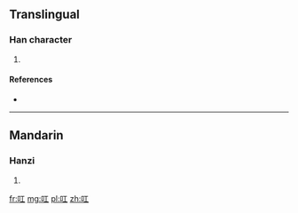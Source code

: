 ==Translingual==

===Han character===
{{Han char|rn=30|rad=口|as=03|sn=6|four=|canj=口一 (RM)|ids=⿰[[口]][[工]]}}

# {{defn|Han|sort=口03}}

====References====
* {{Han ref|kx=0174.100|dkj=03271|dj=0387.020|hdz=10576.040|uh=53FF|ud=21503}}

----

==Mandarin==

===Hanzi===
{{cmn-hanzi|pin=[[hōng]] ([[hong1]])|wg=hung<sup>1</sup>}}

# {{defn|Mandarin|sort=口03}}

[[fr:叿]]
[[mg:叿]]
[[pl:叿]]
[[zh:叿]]